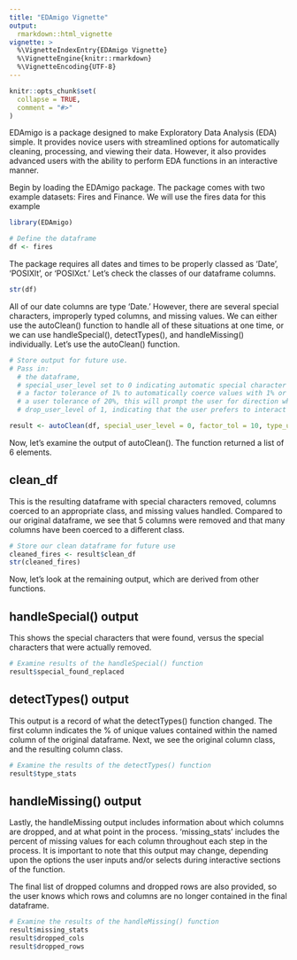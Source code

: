 ```yaml
---
title: "EDAmigo Vignette"
output: 
  rmarkdown::html_vignette
vignette: >
  %\VignetteIndexEntry{EDAmigo Vignette}
  %\VignetteEngine{knitr::rmarkdown}
  %\VignetteEncoding{UTF-8}
---
```


```r
knitr::opts_chunk$set(
  collapse = TRUE,
  comment = "#>"
)

```
EDAmigo is a package designed to make Exploratory Data Analysis (EDA) simple. It provides novice users with streamlined options for automatically cleaning, processing, and viewing their data. However, it also provides advanced users with the ability to perform EDA functions in an interactive manner.



Begin by loading the EDAmigo package. The package comes with two example datasets: Fires and Finance. We will use the fires data for this example
```r
library(EDAmigo)

# Define the dataframe
df <- fires
```

The package requires all dates and times to be properly classed as 'Date', 'POSIXlt', or 'POSIXct.' Let's check the classes of our dataframe columns.
```r
str(df)

```
All of our date columns are type 'Date.' However, there are several special characters, improperly typed columns, and missing values. We can either use the autoClean() function to handle all of these situations at one time, or we can use handleSpecial(), detectTypes(), and handleMissing() individually. Let's use the autoClean() function.

```r
# Store output for future use.
# Pass in:  
  # the dataframe, 
  # special_user_level set to 0 indicating automatic special character removal with no user interaction
  # a factor tolerance of 1% to automatically coerce values with 1% or less unique values to factors
  # a user tolerance of 20%, this will prompt the user for direction when a column has <= 30% unique values
  # drop_user_level of 1, indicating that the user prefers to interact with the handleMissing() function

result <- autoClean(df, special_user_level = 0, factor_tol = 10, type_user_tol = 10, drop_user_level = 0, impute_user_level = 0, impute_factors = TRUE)
```
Now, let's examine the output of autoClean(). The function returned a list of 6 elements.


## clean_df
This is the resulting dataframe with special characters removed, columns coerced to an appropriate class, and missing values handled. Compared to our original dataframe, we see that 5 columns were removed and that many columns have been coerced to a different class. 
```r
# Store our clean dataframe for future use
cleaned_fires <- result$clean_df
str(cleaned_fires)

```

Now, let's look at the remaining output, which are derived from other functions.

## handleSpecial() output
This shows the special characters that were found, versus the special characters that were actually removed.
```r
# Examine results of the handleSpecial() function
result$special_found_replaced
```

## detectTypes() output
This output is a record of what the detectTypes() function changed. The first column indicates the % of unique values contained within the named column of the original dataframe. Next, we see the original column class, and the resulting column class.
```r
# Examine the results of the detectTypes() function
result$type_stats
```

## handleMissing() output
Lastly, the handleMissing output includes information about which columns are dropped, and at what point in the process. 'missing_stats' includes the percent of missing values for each column throughout each step in the process. It is important to note that this output may change, depending upon the options the user inputs and/or selects during interactive sections of the function.

The final list of dropped columns and dropped rows are also provided, so the user knows which rows and columns are no longer contained in the final dataframe.
```r
# Examine the results of the handleMissing() function
result$missing_stats
result$dropped_cols
result$dropped_rows
```

